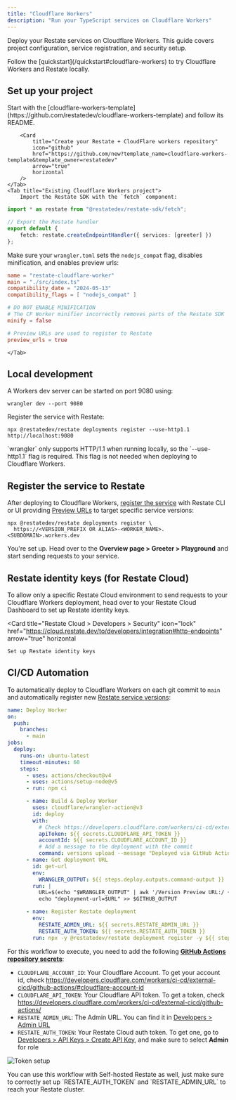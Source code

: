 ```yaml
---
title: "Cloudflare Workers"
description: "Run your TypeScript services on Cloudflare Workers"
---
```


Deploy your Restate services on Cloudflare Workers.
This guide covers project configuration, service registration, and security setup.

<Tip>
    Follow the [quickstart](/quickstart#cloudflare-workers) to try Cloudflare Workers and Restate locally.
</Tip>

## Set up your project

<Tabs>
    <Tab title="New project">
        Start with the [cloudflare-workers-template](https://github.com/restatedev/cloudflare-workers-template) and follow its README.

        <Card
            title="Create your Restate + CloudFlare workers repository"
            icon="github"
            href="https://github.com/new?template_name=cloudflare-workers-template&template_owner=restatedev"
            arrow="true"
            horizontal
        />
    </Tab>
    <Tab title="Existing Cloudflare Workers project">
        Import the Restate SDK with the `fetch` component:

```typescript
import * as restate from "@restatedev/restate-sdk/fetch";

// Export the Restate handler
export default {
    fetch: restate.createEndpointHandler({ services: [greeter] })
};
```

Make sure your `wrangler.toml` sets the `nodejs_compat` flag, disables minification, and enables preview urls:
```toml {"CODE_LOAD::https://raw.githubusercontent.com/restatedev/examples/refs/heads/main/typescript/templates/cloudflare-worker/wrangler.toml"} 
name = "restate-cloudflare-worker"
main = "./src/index.ts"
compatibility_date = "2024-05-13"
compatibility_flags = [ "nodejs_compat" ]

# DO NOT ENABLE MINIFICATION
# The CF Worker minifier incorrectly removes parts of the Restate SDK
minify = false

# Preview URLs are used to register to Restate
preview_urls = true
```
    </Tab>
</Tabs>

## Local development

A Workers dev server can be started on port 9080 using:

```shell
wrangler dev --port 9080
```

Register the service with Restate:

```shell
npx @restatedev/restate deployments register --use-http1.1 http://localhost:9080
```

<Note>
    `wrangler` only supports HTTP/1.1 when running locally, so the `--use-http1.1` flag is required. This flag is not needed when deploying to Cloudflare Workers.
</Note>

## Register the service to Restate

After deploying to Cloudflare Workers, [register the service](/services/versioning) with Restate CLI or UI providing [Preview URLs](https://developers.cloudflare.com/workers/configuration/previews/) to target specific service versions:

```shell
npx @restatedev/restate deployments register \
  https://<VERSION_PREFIX OR ALIAS>-<WORKER_NAME>.<SUBDOMAIN>.workers.dev
```

You're set up. Head over to the **Overview page > Greeter > Playground** and start sending requests to your service.

## Restate identity keys (for Restate Cloud)

To allow only a specific Restate Cloud environment to send requests to your Cloudflare Workers deployment,
head over to your Restate Cloud Dashboard to set up Restate identity keys.

<Card
    title="Restate Cloud > Developers > Security"
    icon="lock"
    href="https://cloud.restate.dev/to/developers/integration#http-endpoints"
    arrow="true"
    horizontal
>
    Set up Restate identity keys
</Card>

## CI/CD Automation

To automatically deploy to Cloudflare Workers on each git commit to `main` and automatically register new [Restate service versions](/services/versioning):

```yml
name: Deploy Worker
on:
  push:
    branches:
      - main
jobs:
  deploy:
    runs-on: ubuntu-latest
    timeout-minutes: 60
    steps:
      - uses: actions/checkout@v4
      - uses: actions/setup-node@v5
      - run: npm ci

      - name: Build & Deploy Worker
        uses: cloudflare/wrangler-action@v3
        id: deploy
        with:
          # Check https://developers.cloudflare.com/workers/ci-cd/external-cicd/github-actions/
          apiToken: ${{ secrets.CLOUDFLARE_API_TOKEN }}
          accountId: ${{ secrets.CLOUDFLARE_ACCOUNT_ID }}
          # Add a message to the deployment with the commit
          command: versions upload --message "Deployed via GitHub Actions - commit ${{ github.sha }}"
      - name: Get deployment URL
        id: get-url
        env:
          WRANGLER_OUTPUT: ${{ steps.deploy.outputs.command-output }}
        run: |
          URL=$(echo "$WRANGLER_OUTPUT" | awk '/Version Preview URL:/ {gsub(/.*Version Preview URL: /, ""); print}')
          echo "deployment-url=$URL" >> $GITHUB_OUTPUT

      - name: Register Restate deployment
        env:
          RESTATE_ADMIN_URL: ${{ secrets.RESTATE_ADMIN_URL }}
          RESTATE_AUTH_TOKEN: ${{ secrets.RESTATE_AUTH_TOKEN }}
        run: npx -y @restatedev/restate deployment register -y ${{ steps.get-url.outputs.deployment-url }}
```

For this workflow to execute, you need to add the following [**GitHub Actions repository secrets**](https://docs.github.com/en/actions/how-tos/write-workflows/choose-what-workflows-do/use-secrets):
- `CLOUDFLARE_ACCOUNT_ID`: Your Cloudflare Account. To get your account id, check https://developers.cloudflare.com/workers/ci-cd/external-cicd/github-actions/#cloudflare-account-id
- `CLOUDFLARE_API_TOKEN`: Your Cloudflare API token. To get a token, check https://developers.cloudflare.com/workers/ci-cd/external-cicd/github-actions/
- `RESTATE_ADMIN_URL`: The Admin URL. You can find it in [Developers > Admin URL](https://cloud.restate.dev/to/developers/integration#admin)
- `RESTATE_AUTH_TOKEN`: Your Restate Cloud auth token. To get one, go to [Developers > API Keys > Create API Key](https://cloud.restate.dev?createApiKey=true&createApiKeyDescription=deployment-key&createApiKeyRole=rst:role::AdminAccess), and make sure to select **Admin** for role

![Token setup](/img/services/deploy/deployment-token.png)

<AccordionGroup>
    <Accordion title={"Self-hosted Restate"}>
        You can use this workflow with Self-hosted Restate as well,
        just make sure to correctly set up `RESTATE_AUTH_TOKEN` and `RESTATE_ADMIN_URL` to reach your Restate cluster.
    </Accordion>
</AccordionGroup>
